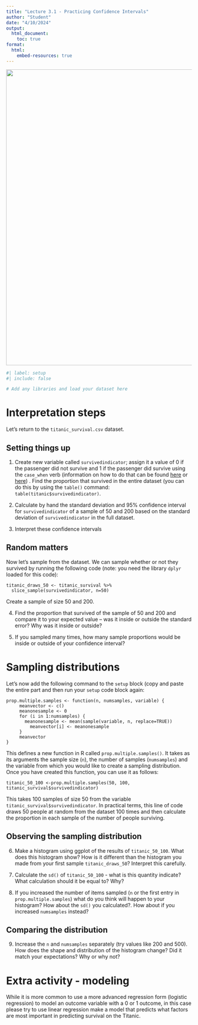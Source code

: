 ```yaml
---
title: "Lecture 3.1 - Practicing Confidence Intervals"
author: "Student"
date: "4/10/2024"
output:
  html_document:
    toc: true
format: 
  html:
    embed-resources: true
---
```


![](Titanic.jpg){width="800"}

```r
#| label: setup
#| include: false

# Add any libraries and load your dataset here
```

# Interpretation steps

Let's return to the `titanic_survival.csv` dataset.

## Setting things up

1.  Create new variable called `survivedindicator`; assign it a value of 0 if the passenger did not survive and 1 if the passenger did survive using the `case_when` verb (information on how to do that can be found [here](https://www.dkustats101.org/rmanual.html#recoding-variables) or [here](https://shanghai.hosting.nyu.edu/data/r/data-transformation.html#mutate()_to_add_new_variables_at_the_same_time)) . Find the proportion that survived in the entire dataset (you can do this by using the `table()` command: `table(titanic$survivedindicator)`.

2.  Calculate by hand the standard deviation and 95% confidence interval for `survivedindicator` of a sample of 50 and 200 based on the standard deviation of `survivedindicator` in the full dataset.

3.  Interpret these confidence intervals

## Random matters

Now let's sample from the dataset. We can sample whether or not they survived by running the following code (note: you need the library `dplyr` loaded for this code):

```
titanic_draws_50 <- titanic_survival %>% 
  slice_sample(survivedindicator, n=50) 
```

Create a sample of size 50 and 200.

4.  Find the proportion that survived of the sample of 50 and 200 and compare it to your expected value -- was it inside or outside the standard error? Why was it inside or outside?

5.  If you sampled many times, how many sample proportions would be inside or outside of your confidence interval?

# Sampling distributions

Let's now add the following command to the `setup` block (copy and paste the entire part and then run your `setup` code block again:

```         
prop.multiple.samples <- function(n, numsamples, variable) { 
     meanvector <- c() 
     meanonesample <- 0 
     for (i in 1:numsamples) { 
       meanonesample <- mean(sample(variable, n, replace=TRUE)) 
         meanvector[i] <- meanonesample 
     } 
     meanvector 
}
```

This defines a new function in R called `prop.multiple.samples()`. It takes as its arguments the sample size (`n`), the number of samples (`numsamples`) and the variable from which you would like to create a sampling distribution. Once you have created this function, you can use it as follows:

```         
titanic_50_100 <-prop.multiple.samples(50, 100, titanic_survival$survivedindicator)
```

This takes 100 samples of size 50 from the variable `titanic_survival$survivedindicator`. In practical terms, this line of code draws 50 people at random from the dataset 100 times and then calculate the proportion in each sample of the number of people surviving.

## Observing the sampling distribution

6.  Make a histogram using ggplot of the results of `titanic_50_100`. What does this histogram show? How is it different than the histogram you made from your first sample `titanic_draws_50`? Interpret this carefully. 

7.  Calculate the `sd()` of `titanic_50_100` - what is this quantity indicate? What calculation should it be equal to? Why?

8.  If you increased the number of items sampled (`n` or the first entry in `prop.multiple.samples`) what do you think will happen to your histogram? How about the `sd()` you calculated?. How about if you increased `numsamples` instead?

## Comparing the distribution

9.  Increase the `n` and `numsamples` separately (try values like 200 and 500). How does the shape and distribution of the histogram change? Did it match your expectations? Why or why not?

# Extra activity - modeling

While it is more common to use a more advanced regression form (logistic regression) to model an outcome variable with a 0 or 1 outcome, in this case please try to use linear regression make a model that predicts what factors are most important in predicting survival on the Titanic.
